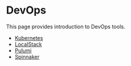 # DevOps 

This page provides introduction to DevOps tools.

- <a href="/dev-ops/kubernetes">Kubernetes</a>
- <a href="/dev-ops/localstack">LocalStack</a>
- <a href="/dev-ops/pulumi">Pulumi</a>
- <a href="/dev-ops/spinnaker">Spinnaker</a>


